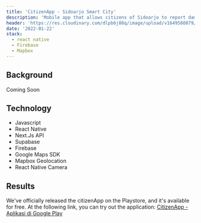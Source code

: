 ---
title: 'CitizenApp - Sidoarjo Smart City'
description: 'Mobile app that allows citizens of Sidoarjo to report damage to public facilities by simply scanning a QR code.'
header: 'https://res.cloudinary.com/dlpb6j88q/image/upload/v1649580879/jagad.dev/projects/citizenapp/citizenapp-min_mfqwiu.png'
date: '2022-01-22'
stack:
  - react native
  - Firebase
  - Mapbox
---

## Background

Coming Soon

## Technology

- Javascript
- React Native
- Next.Js API
- Supabase
- Firebase
- Google Maps SDK
- Mapbox Geolocation
- React Native Camera

## Results

We've officially released the citizenApp on the Playstore, and it's available for free. At the following link, you can try out the application: [CitizenApp - Aplikasi di Google Play](https://play.google.com/store/apps/details?id=com.jagadyudha.citizenapp)
